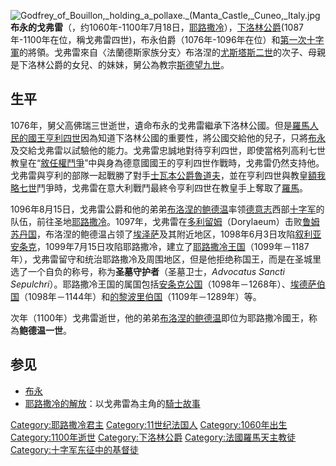 {{unreferenced|time=2015-05-31T04:16:14+00:00}}
{{请求翻译|time=2015-05-31T04:16:14+00:00}}
[[File:Godfrey_of_Bouillon,_holding_a_pollaxe._(Manta_Castle,_Cuneo,_Italy.jpg|thumb]]
'''布永的戈弗雷'''（{{lang-fr|Godefroy de Bouillon}}，约1060年-1100年7月18日，[[耶路撒冷|耶路撒冷]]），[[洛林統治者列表|下洛林公爵]](1087年-1100年在位，稱戈弗雷四世)，布永伯爵（1076年-1096年在位）和[[第一次十字軍|第一次十字軍]]的將領。戈弗雷來自{{link-en|布洛涅（阿登-布永）家族|}}〈法蘭德斯家族分支〉布洛涅的[[尤斯塔斯二世_(布洛涅)|尤斯塔斯二世]]的次子、母親是下洛林公爵{{link-en|高佛瑞二世（三世）|Godfrey III, Duke of Lower Lorraine}}的女兒、{{link-en|高佛瑞三世（四世）|Godfrey IV, Duke of Lower Lorraine}}的妹妹，舅公為教宗[[斯德望九世|斯德望九世]]。

==生平==
1076年，舅父高佛瑞三世逝世，遺命布永的戈弗雷繼承下洛林公國。但是[[羅馬人民的國王|羅馬人民的國王]][[亨利四世_(神聖羅馬帝國)|亨利四世]]因為知道下洛林公國的重要性，將公國交給他的兒子{{link-en|意大利的康拉德二世|Conrad II of Italy}}，只將[[布永|布永]]及{{link-en|安特衛普藩侯國|Margraviate of Antwerp}}交給戈弗雷以試驗他的能力。戈弗雷忠誠地對待亨利四世，即使當格列高利七世教皇在“[[敘任權鬥爭|敘任權鬥爭]]”中與身為德意國國王的亨利四世作戰時，戈弗雷仍然支持他。戈弗雷與亨利的部隊一起戰勝了對手[[士瓦本公爵|士瓦本公爵]][[魯道夫_(士瓦本公爵)|魯道夫]]，並在亨利四世與教皇[[額我略七世|額我略七世]]鬥爭時，戈弗雷在意大利戰鬥最終令亨利四世在教皇手上奪取了[[羅馬|羅馬]]。

1096年8月15日，戈弗雷公爵和他的弟弟[[鲍德温一世_(耶路撒冷)|布洛涅的鲍德温]]率领[[德意志|德意志]]西部[[十字军|十字军]]的队伍，前往圣地[[耶路撒冷|耶路撒冷]]。1097年，戈弗雷在[[多利留姆|多利留姆]]（Dorylaeum）击败[[鲁姆苏丹国|鲁姆苏丹国]]，布洛涅的鲍德温占领了[[埃泽萨|埃泽萨]]及其附近地区，1098年6月3日攻陷[[叙利亚|叙利亚]][[安条克|安条克]]，1099年7月15日攻陷耶路撒冷，建立了[[耶路撒冷王国|耶路撒冷王国]]（1099年－1187年），戈弗雷留守和统治耶路撒冷及周围地区，但是他拒绝称国王，而是在圣城里选了一个自负的称号，称为'''圣墓守护者'''（圣墓卫士，''Advocatus Sancti Sepulchri''）。耶路撒冷王国的属国包括[[安条克公国|安条克公国]]（1098年－1268年）、[[埃德萨伯国|埃德萨伯国]]（1098年－1144年）和[[的黎波里伯国|的黎波里伯国]]（1109年－1289年）等。

次年（1100年）戈弗雷逝世，他的弟弟[[鲍德温一世_(耶路撒冷)|布洛涅的鲍德温]]即位为耶路撒冷國王，称為'''鲍德温一世'''。

== 参见 ==
* [[布永|布永]]
*[[耶路撒冷的解放|耶路撒冷的解放]]：以戈弗雷為主角的[[骑士文学|騎士故事]]

{{s-start}}
{{s-reg}}
{{s-new|reason=建國}}
{{s-ttl|title=[[耶路撒冷国王|圣墓守护者]]|years=1099年–1100年}} 
{{s-aft|after=[[鲍德温一世_(耶路撒冷)|鲍德温一世]]|as=耶路撒冷國王}} 
{{s-bef|before=[[康拉德_(法兰克尼亚)|康拉德]]}}
{{s-ttl|title=[[洛林统治者列表|下洛林公爵]]|years=1087年-1100年}}
{{s-aft|after=[[亨利_(下洛林)|亨利]]}}
{{end box}}
{{耶路撒冷王國君主}}

{{Authority control}}
[[Category:耶路撒冷君主|Category:耶路撒冷君主]]
[[Category:11世纪法国人|Category:11世纪法国人]]
[[Category:1060年出生|Category:1060年出生]]
[[Category:1100年逝世|Category:1100年逝世]]
[[Category:下洛林公爵|Category:下洛林公爵]]
[[Category:法國羅馬天主教徒|Category:法國羅馬天主教徒]]
[[Category:十字军东征中的基督徒|Category:十字军东征中的基督徒]]